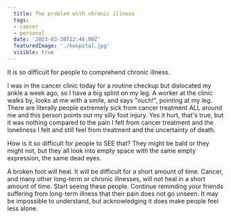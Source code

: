 ```yaml
---
  title: The problem with chronic illness
  tags:
  - cancer
  - personal
  date: '2023-03-30T22:46:00Z'
  featuredImage: './hospital.jpg'
  visible: true
---
```


It is so difficult for people to comprehend chronic illness.

I was in the cancer clinic today for a routine checkup but dislocated my ankle a week ago, so I have a big splint on my leg. A worker at the clinic walks by, looks at me with a smile, and says "ouch!", pointing at my leg. There are literally people extremely sick from cancer treatment ALL around me and this person points out my silly foot injury. Yes it hurt, that's true, but it was nothing compared to the pain I felt from cancer treatment and the loneliness I felt and still feel from treatment and the uncertainty of death.

How is it so difficult for people to SEE that? They might be bald or they might not, but they all look into empty space with the same empty expression, the same dead eyes.

A broken foot will heal. It will be difficult for a short amount of time. Cancer, and many other long-term or chronic illnesses, will not heal in a short amount of time. Start seeing these people. Continue reminding your friends suffering from long-term illness that their pain does not go unseen. It may be impossible to understand, but acknowledging it does make people feel less alone.
